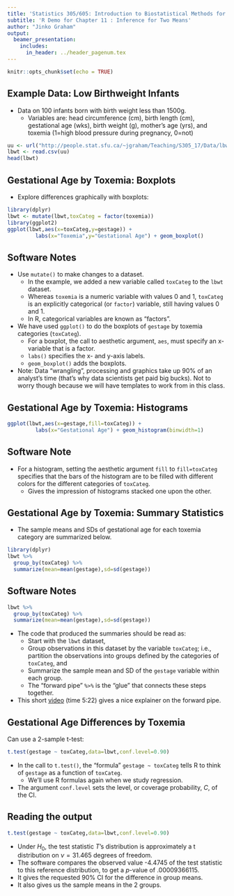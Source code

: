 ```yaml
---
title: 'Statistics 305/605: Introduction to Biostatistical Methods for Health Sciences'
subtitle: 'R Demo for Chapter 11 : Inference for Two Means'
author: "Jinko Graham"
output: 
  beamer_presentation:
    includes:
      in_header: ../header_pagenum.tex
---
```


```r
knitr::opts_chunk$set(echo = TRUE)
```

## Example Data: Low Birthweight Infants

* Data on 100 infants born with birth weight less than
1500g. 
    + Variables are: head circumference (cm), birth length (cm), gestational
    age (wks), birth weight (g), mother's age (yrs), and 
    toxemia (1=high blood pressure during pregnancy, 0=not)
    
\scriptsize
```r
uu <- url("http://people.stat.sfu.ca/~jgraham/Teaching/S305_17/Data/lbwt.csv")
lbwt <- read.csv(uu)
head(lbwt) 
```

 
## Gestational Age by Toxemia: Boxplots

* Explore differences graphically with boxplots:

\scriptsize

```r
library(dplyr)
lbwt <- mutate(lbwt,toxCateg = factor(toxemia))
library(ggplot2)
ggplot(lbwt,aes(x=toxCateg,y=gestage)) +
         labs(x="Toxemia",y="Gestational Age") + geom_boxplot()
```

## Software Notes

* Use `mutate()` to make changes to a dataset.
    + In the example, we added a new variable called `toxCateg` to 
the `lbwt` dataset.
    + Whereas `toxemia` is a numeric variable with values 0 and 1,
    `toxCateg` is an explicitly categorical (or `factor`) variable,
    still having values 0 and 1.
    + In
    R, categorical variables are known as "factors".
* We have used `ggplot()` to do the boxplots of 
`gestage` by toxemia categories (`toxCateg`). 
    + For a boxplot, the call to aesthetic argument, `aes`, must specify an x-variable that is a factor.
    + `labs()` specifies the x- and y-axis labels.
    + `geom_boxplot()` adds the boxplots.
* Note: Data "wrangling", processing and 
graphics take up 90\% of an analyst's time (that's why data scientists get paid
big bucks). Not to worry though because we will have templates to work from in this class.

## Gestational Age by Toxemia: Histograms

\scriptsize

```r
ggplot(lbwt,aes(x=gestage,fill=toxCateg)) +
         labs(x="Gestational Age") + geom_histogram(binwidth=1)
```

## Software Note

* For a histogram, setting the aesthetic argument `fill` to `fill=toxCateg` specifies that the bars
of the histogram are to be filled with different colors
for the different categories of `toxCateg`. 
    + Gives the impression of histograms stacked one upon the 
    other.
    

## Gestational Age by Toxemia: Summary Statistics

* The sample means and SDs of gestational age for
each toxemia category are summarized below. 

\footnotesize
```r
library(dplyr) 
lbwt %>% 
  group_by(toxCateg) %>%
  summarize(mean=mean(gestage),sd=sd(gestage))
```

## Software Notes

\footnotesize
```r
lbwt %>% 
  group_by(toxCateg) %>%
  summarize(mean=mean(gestage),sd=sd(gestage))
```

\normalsize

* The code that produced the summaries should be read as:
    + Start with the `lbwt` dataset,
    + Group observations in this dataset by the variable `toxCateg`; i.e., partition
    the observations into groups defined 
    by the categories of `toxCateg`, and
    + Summarize the sample mean and SD of the `gestage` 
    variable within each group.
    + The "forward pipe" `%>%` is the "glue" that connects
    these steps together.
    
* This short [video](https://www.youtube.com/watch?v=qxF_W0R4tfs) (time 5:22) gives a nice explainer on the forward pipe. 

<!--
The `dplyr` package
is for manipulating dataframes. Note its "5 verbs": `select`, `filter`, `arrange`, `mutate` and `summarize`.
--> 
    
## Gestational Age Differences by Toxemia

Can use a 2-sample t-test:

\scriptsize

```r
t.test(gestage ~ toxCateg,data=lbwt,conf.level=0.90)
```

\normalsize

+ In the call to `t.test()`, the "formula" 
`gestage ~ toxCateg` tells
R to think of `gestage` as a function of `toxCateg`.
    + We'll use R formulas again when we study regression.

+ The argument `conf.level` sets the level, or 
coverage probability, $C$, of the CI.

## Reading the output 

\scriptsize

```r
t.test(gestage ~ toxCateg,data=lbwt,conf.level=0.90)
```

\normalsize

* Under $H_0$, the test statistic $T$'s distribution is approximately a t distribution on $\nu=31.465$ degrees of freedom.
* The software compares the observed value -4.4745
of the test statistic
to this reference distribution, to get a $p$-value of .00009366115.
* It gives the requested 90\% CI for the difference in group means.
* It also gives us the sample means in the 2 groups.
